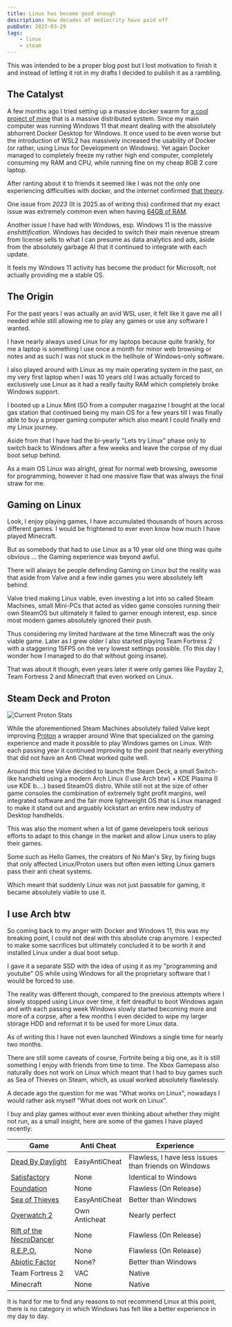 ```yaml
---
title: Linux has become good enough
description: How decades of mediocrity have paid off
pubDate: 2025-03-29
tags:
    - linux
    - steam
---
```


This was intended to be a proper blog post but I lost motivation to finish it and instead of letting it rot in my drafts I decided to publish it as a rambling.

## The Catalyst

A few months ago I tried setting up a massive docker swarm for [a cool project of mine](https://github.com/AnnsAnns/DistributedDiningPhilosophers) that is a massive distributed system. 
Since my main computer was running Windows 11 that meant dealing with the absolutely abhorrent Docker Desktop for Windows.
It once used to be even worse but the introduction of WSL2 has massively increased the usability of Docker (or rather, using Linux for Development on Windows).
Yet again Docker managed to completely freeze my rather high end computer, completely consuming my RAM and CPU, while running fine on my cheap 8GB 2 core laptop. 

After ranting about it to friends it seemed like I was not the only one experiencing difficulties with docker, and the internet confirmed [that theory](https://duckduckgo.com/?q=docker%20windows%20awful&ia=web).

One issue from *2023* (It is 2025 as of writing this) confirmed that my exact issue was extremely common even when having [64GB of RAM](https://github.com/docker/for-mac/issues/6987#issuecomment-2657782156).

Another issue I have had with Windows, esp. Windows 11 is the massive *enshittification*. 
Windows has decided to switch their main revenue stream from license sells to what I can presume as data analytics and ads, 
aside from the absolutely garbage AI that it continued to integrate with each update.

It feels my Windows 11 activity has become the product for Microsoft, not actually providing me a stable OS.

## The Origin

For the past years I was actually an avid WSL user, it felt like it gave me all I needed while still allowing me to play any games or use any software I wanted.

I have nearly always used Linux for my laptops because quite frankly, for me a laptop is something I use once a month for minor web browsing or notes and as such
I was not stuck in the hellhole of Windows-only software.

I also played around with Linux as my main operating system in the past, on my very first laptop when I was 10 years old I was actually forced to exclusively use Linux as
it had a really faulty RAM which completely broke Windows support. 

I booted up a Linux Mint ISO from a computer magazine I bought at the local gas station that continued being my main OS for a few years till I was finally able to buy a proper gaming computer which also meant I could finally end my Linux journey.

Aside from that I have had the bi-yearly "Lets try Linux" phase only to switch back to Windows after a few weeks and leave the corpse of my dual boot setup behind.

As a main OS Linux was alright, great for normal web browsing, awesome for programming, however it had one massive flaw that was always the final straw for me.

## Gaming on Linux

Look, I enjoy playing games, I have accumulated thousands of hours across different games. I would be frightened to ever even know how much I have played Minecraft.

But as somebody that had to use Linux as a 10 year old one thing was quite obvious ... the Gaming experience was beyond awful.

There will always be people defending Gaming on Linux but the reality was that aside from Valve and a few indie games you were absolutely left behind.

Valve tried making Linux viable, even investing a lot into so called Steam Machines, small Mini-PCs that acted as video game consoles running their own SteamOS
but ultimately it failed to garner enough interest, esp. since most modern games absolutely ignored their push.

Thus considering my limited hardware at the time Minecraft was the only viable game. 
Later as I grew older I also started playing Team Fortress 2 with a staggering 15FPS on the very lowest settings possible. 
(To this day I wonder how I managed to do that without going insane).

That was about it though, even years later it were only games like Payday 2, Team Fortress 2 and Minecraft that even worked on Linux.

## Steam Deck and Proton

![Current Proton Stats](./images/linux_gaming/protondb.png "Currently ProtonDB Stats about compatibility")

While the aforementioned Steam Machines absolutely failed Valve kept improving [Proton](https://github.com/ValveSoftware/Proton)
a wrapper around Wine that specialized on the gaming experience and made it possible to play Windows games on Linux. 
With each passing year it continued improving to the point that nearly everything that did not have an Anti Cheat worked quite well.

Around this time Valve decided to launch the Steam Deck, a small Switch-like handheld using a modern Arch Linux (I use Arch btw) + KDE Plasma (I use KDE b....) based SteamOS distro.
While still not at the size of other game consoles the combination of extremely tight profit margins, well integrated software and the fair more lightweight OS that is Linux
managed to make it stand out and arguably kickstart an entire new industry of Desktop handhelds.

This was also the moment when a lot of game developers took serious efforts to adapt to this change in the market and allow Linux users to play their games.

Some such as Hello Games, the creators of No Man's Sky, by fixing bugs that only affected Linux/Proton users but often even letting Linux gamers pass their anti cheat systems.

Which meant that suddenly Linux was not just passable for gaming, it became absolutely viable to use it.

## I use Arch btw

So coming back to my anger with Docker and Windows 11, this was my breaking point, I could not deal with this absolute crap anymore.
I expected to make some sacrifices but ultimately concluded it to be worth it and installed Linux under a dual boot setup.

I gave it a separate SSD with the idea of using it as my "programming and youtube" OS while using Windows for all the proprietary software that I would be forced to use.

The reality was different though, compared to the previous attempts where I slowly stopped using Linux over time, it felt dreadful to boot Windows again and with
each passing week Windows slowly started becoming more and more of a corpse, after a few months I even decided to wipe my larger storage HDD and reformat it to be used for more Linux data.

As of writing this I have not even launched Windows a single time for nearly two months.

There are still some caveats of course, Fortnite being a big one, as it is still something I enjoy with friends from time to time.
The Xbox Gamepass also naturally does not work on Linux which meant that I had to buy games such as Sea of Thieves on Steam, which, as usual worked absolutely flawlessly.

A decade ago the question for me was "What works on Linux", nowadays I would rather ask myself "What does not work on Linux".

I buy and play games without ever even thinking about whether they might not run, as a small insight, here are some of the games I have played recently:

| Game | Anti Cheat | Experience |
|------|------------|------------|
| [Dead By Daylight](https://www.protondb.com/app/381210) | EasyAntiCheat | Flawless, I have less issues than friends on Windows |
| [Satisfactory](https://www.protondb.com/app/526870) | None | Identical to Windows |
| [Foundation](https://www.protondb.com/app/690830) | None | Flawless (On Release) |
| [Sea of Thieves](https://www.protondb.com/app/1172620) | EasyAntiCheat | Better than Windows |
| [Overwatch 2](https://www.protondb.com/app/2357570) | Own Anticheat | Nearly perfect |
| [Rift of the NecroDancer](https://www.protondb.com/app/2073250) | None | Flawless (On Release) |
| [R.E.P.O.](https://www.protondb.com/app/3241660) | None | Flawless (On Release) |
| [Abiotic Factor](https://www.protondb.com/app/427410) | None? | Better than Windows |
| Team Fortress 2 | VAC | Native |
| Minecraft | None | Native |

It is hard for me to find any reasons to not recommend Linux at this point, there is no category in which Windows has felt like a better experience in my day to day.